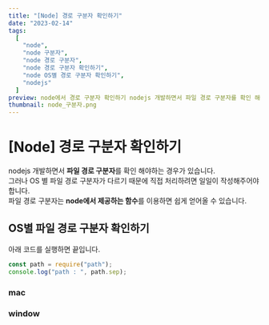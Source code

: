 ```yaml
---
title: "[Node] 경로 구분자 확인하기"
date: "2023-02-14"
tags:
  [
    "node",
    "node 구분자",
    "node 경로 구분자",
    "node 경로 구분자 확인하기",
    "node OS별 경로 구분자 확인하기",
    "nodejs"
  ]
preview: node에서 경로 구분자 확인하기 nodejs 개발하면서 파일 경로 구분자를 확인 해야하는 경우가 있습니다. 그러나 파일 경로 구분자가 다르기 때문에 직접 처리하려면 일일이 작성해주어야 합니다. 파일 경로 구분자는 node에서 제공해주는 것를 이용하면 쉽게 얻어올 수 있습니다. OS별 파일 경로 구분자 확인하기 아래 코드를 실행하면 끝입니다. const path = require("path"); console.log("path ", path.sep);
thumbnail: node_구분자.png
---
```


# [Node] 경로 구분자 확인하기

nodejs 개발하면서 **파일 경로 구분자**를 확인 해야하는 경우가 있습니다.  
그러나 OS 별 파일 경로 구분자가 다르기 때문에 직접 처리하려면 일일이 작성해주어야 합니다.  
파일 경로 구분자는 **node에서 제공하는 함수**를 이용하면 쉽게 얻어올 수 있습니다.

## OS별 파일 경로 구분자 확인하기

아래 코드를 실행하면 끝입니다.

```js
const path = require("path");
console.log("path : ", path.sep);
```

### mac

<PostFullWidthImage
  src="https://raw.githubusercontent.com/Codiving/blog-posts/main/Images/공유/Node/확장자_확인방법_1.png"
  alt="이미지1"
/>

### window

<PostFullWidthImage
  src="https://raw.githubusercontent.com/Codiving/blog-posts/main/Images/공유/Node/확장자_확인방법_2.png"
  alt="이미지1"
/>
